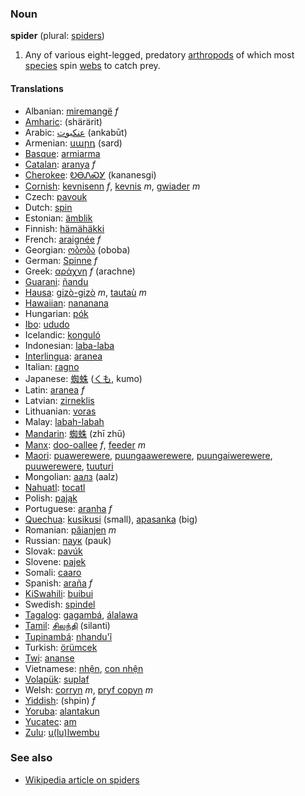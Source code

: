 ===Noun===
'''spider''' (plural: [[spiders]])
#Any of various eight-legged, predatory [[arthropod]]s of which most [[species]] spin [[web]]s to catch prey.

====Translations====
*Albanian: [[miremangë]] ''f''
*[[Amharic]]: (shärärit)
*Arabic: [[عنكبوت]] (ankabūt)
*Armenian: [[սարդ]] (sard)
*[[Basque]]: [[armiarma]]
*[[Catalan]]: [[aranya]] ''f''
*[[Cherokee]]: [[ᎧᎾᏁᏍᎩ]] (kananesgi)
*[[Cornish]]: [[kevnisenn]] ''f'', [[kevnis]] ''m'', [[gwiader]] ''m''
*Czech: [[pavouk]]
*Dutch: [[spin]]
*Estonian: [[ämblik]]
*Finnish: [[hämähäkki]]
*French: [[araignée]] ''f''
*Georgian: [[ობობა]] (oboba)
*German: [[Spinne]] ''f''
*Greek: [[αράχνη]] ''f'' (arachne)
*[[Guarani]]: [[ñandu]]
*[[Hausa]]: [[gizò-gizò]] ''m'', [[tautaù]] ''m''
*[[Hawaiian]]: [[nananana]]
*Hungarian: [[pók]]
*[[Ibo]]: [[ududo]]
*Icelandic: [[konguló]]
*Indonesian: [[laba-laba]]
*[[Interlingua]]: [[aranea]]
*Italian: [[ragno]]
*Japanese: [[蜘蛛]] ([[くも]], kumo)
*Latin: [[aranea]] ''f''
*Latvian: [[zirneklis]]
*Lithuanian: [[voras]]
*Malay: [[labah-labah]]
*[[Mandarin]]: [[蜘蛛]] (zhī zhū)
*[[Manx]]: [[doo-oallee]] ''f'', [[feeder]] ''m''
*[[Maori]]: [[puawerewere]], [[puungaawerewere]], [[puungaiwerewere]], [[puuwerewere]], [[tuuturi]]
*Mongolian: [[аалз]] (aalz)
*[[Nahuatl]]: [[tocatl]]
*Polish: [[pająk]]
*Portuguese: [[aranha]] ''f''
*[[Quechua]]: [[kusikusi]] (small), [[apasanka]] (big)
*Romanian: [[păianjen]] ''m''
*Russian: [[паук]] (pauk)
*Slovak: [[pavúk]]
*Slovene: [[pajek]]
*Somali: [[caaro]]
*Spanish: [[araña]] ''f''
*[[KiSwahili]]: [[buibui]]
*Swedish: [[spindel]]
*[[Tagalog]]: [[gagambá]], [[álalawa]]
*[[Tamil]]: [[சிலந்தி]] (silanti)
*[[Tupinambá]]: [[nhandu'ĩ]]
*Turkish: [[örümcek]]
*[[Twi]]: [[ananse]]
*Vietnamese: [[nhện]], [[con nhện]]
*[[Volapük]]: [[suplaf]]
*Welsh: [[corryn]] ''m'', [[pryf copyn]] ''m''
*[[Yiddish]]: (shpin) ''f''
*[[Yoruba]]: [[alantakun]]
*[[Yucatec]]: [[am]]
*[[Zulu]]: [[u(lu)lwembu]]

===See also===
*[[w:Spider|Wikipedia article on spiders]]